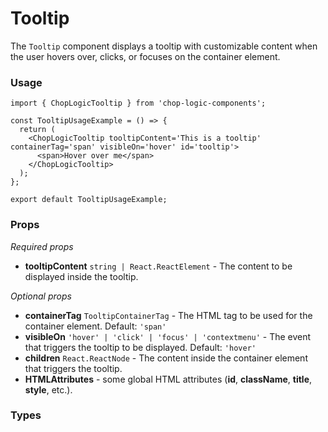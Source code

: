 
<Meta of={Tooltip} title='Tooltip' />

# Tooltip

The `Tooltip` component displays a tooltip with customizable content when the user hovers over, clicks, or focuses on the container element.

<Canvas of={Tooltip.VisibleOnHover} />

### Usage

```tsx
import { ChopLogicTooltip } from 'chop-logic-components';

const TooltipUsageExample = () => {
  return (
    <ChopLogicTooltip tooltipContent='This is a tooltip' containerTag='span' visibleOn='hover' id='tooltip'>
      <span>Hover over me</span>
    </ChopLogicTooltip>
  );
};

export default TooltipUsageExample;
```

### Props

_Required props_

- **tooltipContent** `string | React.ReactElement` - The content to be displayed inside the tooltip.

_Optional props_

- **containerTag** `TooltipContainerTag` - The HTML tag to be used for the container element. Default: `'span'`
- **visibleOn** `'hover' | 'click' | 'focus' | 'contextmenu'` - The event that triggers the tooltip to be displayed. Default: `'hover'`
- **children** `React.ReactNode` - The content inside the container element that triggers the tooltip.
- **HTMLAttributes** - some global HTML attributes (**id**, **className**, **title**, **style**, etc.).

### Types

```ts
type ChopLogicTooltipProps = PropsWithChildren &
  React.HTMLAttributes<HTMLElement> & {
    tooltipContent: string | React.ReactElement;
    containerTag?: TooltipContainerTag;
    visibleOn?: 'hover' | 'click' | 'focus' | 'contextmenu';
  };
```

```ts
type TooltipContainerTag = 'span' | 'div' | 'p' | 'strong' | 'em';
```
